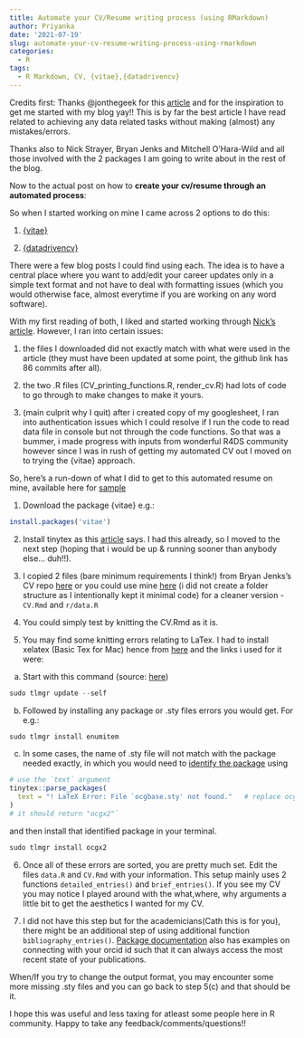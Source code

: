 ```yaml
---
title: Automate your CV/Resume writing process (using RMarkdown)
author: Priyanka
date: '2021-07-19'
slug: automate-your-cv-resume-writing-process-using-rmarkdown
categories:
  - R
tags:
  - R Markdown, CV, {vitae},{datadrivencv}
---
```



Credits first: 
Thanks @jonthegeek for this [article](http://jonthegeek.com/2018/02/27/blogging-in-ten-minutes/) and for the inspiration to get me started with my blog yay!! This is by far the best article I have read related to achieving any data related tasks without making (almost) any mistakes/errors. 

Thanks also to Nick Strayer, Bryan Jenks and Mitchell O'Hara-Wild and all those involved with the 2 packages I am going to write about in the rest of the blog. 

Now to the actual post on how to **create your cv/resume through an automated process**: 

So when I started working on mine I came across 2 options to do this: 

1. [{vitae}](https://cran.r-project.org/web/packages/vitae/vignettes/vitae.html)

2. [{datadrivencv}](http://nickstrayer.me/datadrivencv/)

There were a few blog posts I could find using each. The idea is to have a central place where you want to add/edit your career updates only in a simple text format and not have to deal with formatting issues (which you would otherwise face, almost everytime if you are working on any word software).

With my first reading of both, I liked and started working through [Nick's article](https://livefreeordichotomize.com/2019/09/04/building_a_data_driven_cv_with_r). However, I ran into certain issues:    

1. the files I downloaded did not exactly match with what were used in the article (they must have been updated at some point, the github link has 86 commits after all).

2. the two .R files (CV_printing_functions.R, render_cv.R) had lots of code to go through to make changes to make it yours.

3. (main culprit why I quit) after i created  copy of my googlesheet, I ran into authentication issues which I could resolve if I run the code to read data file in console but not through the code functions. So that was a bummer, i made progress with inputs from wonderful R4DS community however since I was in rush of getting my automated CV out I moved on to trying the {vitae} approach.

So, here's a run-down of what I did to get to this automated resume on mine, available here for [sample](https://github.com/priyankagagneja/cv-automation-in-r/blob/master/Priyanka_Gagneja_CV.pdf) 

1. Download the package {vitae} e.g.:
```r
install.packages('vitae')
```

2. Install tinytex as this [article](https://pkg.mitchelloharawild.com/vitae/) says. I had this already, so I moved to the next step (hoping that i would be up & running sooner than anybody else... duh!!).

3. I copied 2 files (bare minimum requirements I think!) from Bryan Jenks's CV repo [here](https://github.com/tallguyjenks/CV) or you could use mine [here](https://github.com/priyankagagneja/cv-automation-in-r) (i did not create a folder structure as I intentionally kept it minimal code) for a cleaner version - `CV.Rmd` and `r/data.R`

4. You could simply test by knitting the CV.Rmd as it is. 

5. You may find some knitting errors relating to LaTex. I had to install xelatex (Basic Tex for Mac) hence from [here](http://www.texts.io/support/0001/) and the links i used for it were: 

(a) Start with this command (source: [here](https://gist.github.com/peterhurford/75957ba9335e755013b87254ec85fab1))
```r
sudo tlmgr update --self
```

(b) Followed by installing any package or .sty files errors you would get. For e.g.: 

```r
sudo tlmgr install enumitem
```

(c) In some cases, the name of .sty file will not match with the package needed exactly, in which you would need to [identify the package](https://bookdown.org/yihui/rmarkdown-cookbook/install-latex-pkgs.html) using 
```r
# use the `text` argument
tinytex::parse_packages(
  text = "! LaTeX Error: File `ocgbase.sty' not found."   # replace ocgbase with whatever file is missing for you
)
# it should return "ocgx2"`
```

and then install that identified package in your terminal. 
```r
sudo tlmgr install ocgx2
```

6. Once all of these errors are sorted, you are pretty much set. Edit the files `data.R` and `CV.Rmd` with your information. This setup mainly uses 2 functions `detailed_entries()` and `brief_entries()`. If you see my CV you may notice I played around with the what,where, why arguments a little bit to get the aesthetics I wanted for my CV. 

7. I did not have this step but for the academicians(Cath this is for you), there might be an additional step of using additional function `bibliography_entries()`. [Package documentation](https://pkg.mitchelloharawild.com/vitae/) also has examples on connecting with your orcid id such that it can always access the most recent state of your publications. 

When/If you try to change the output format, you may encounter some more missing .sty files and you can go back to step 5(c) and that should be it. 

I hope this was useful and less taxing for atleast some people here in R community. 
Happy to take any feedback/comments/questions!!

